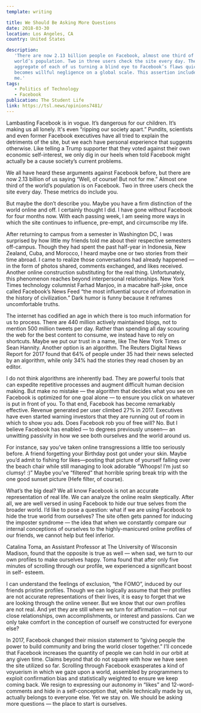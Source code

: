 ```yaml
---
template: writing

title: We Should Be Asking More Questions
date: 2018-03-30
location: Los Angeles, CA
country: United States

description:
   'There are now 2.13 billion people on Facebook, almost one third of the
   world’s population. Two in three users check the site every day. The
   aggregate of each of us turning a blind eye to Facebook’s flaws quickly
   becomes willful negligence on a global scale. This assertion includes you and
   me.'
tags:
   - Politics of Technology
   - Facebook
publication: The Student Life
link: https://tsl.news/opinions7481/
---
```


Lambasting Facebook is in vogue. It’s dangerous for our children. It’s making us
all lonely. It's even “ripping our society apart.” Pundits, scientists and even
former Facebook executives have all tried to explain the detriments of the site,
but we each have personal experience that suggests otherwise. Like telling a
Trump supporter that they voted against their own economic self-interest, we
only dig in our heels when told Facebook might actually be a cause society’s
current problems.

We all have heard these arguments against Facebook before, but there are now
2.13 billion of us saying “Well, of course! But not for me.” Almost one third of
the world’s population is on Facebook. Two in three users check the site every
day. These metrics do include you.

But maybe the don’t describe you. Maybe you have a firm distinction of the world
online and off. I certainly thought I did. I have gone without Facebook for four
months now. With each passing week, I am seeing more ways in which the site
continues to influence, pre-empt, and circumscribe my life.

After returning to campus from a semester in Washington DC, I was surprised by
how little my friends told me about their respective semesters off-campus.
Though they had spent the past half-year in Indonesia, New Zealand, Cuba, and
Morocco, I heard maybe one or two stories from their time abroad. I came to
realize those conversations had already happened — in the form of photos shared,
comments exchanged, and likes received. Another online construction substituting
for the real thing. Unfortunately, this phenomenon reaches beyond interpersonal
relationships. New York Times technology columnist Farhad Manjoo, in a macabre
half-joke, once called Facebook’s News Feed “the most influential source of
information in the history of civilization.” Dark humor is funny because it
reframes uncomfortable truths.

The internet has codified an age in which there is too much information for us
to process. There are 440 million actively maintained blogs, not to mention 500
million tweets per day. Rather than spending all day scouring the web for the
best content to consume, we instead have to rely on shortcuts. Maybe we put our
trust in a name, like The New York Times or Sean Hannity. Another option is an
algorithm. The Reuters Digital News Report for 2017 found that 64% of people
under 35 had their news selected by an algorithm, while only 34% had the stories
they read chosen by an editor.

I do not think algorithms are inherently bad. They are powerful tools that can
expedite repetitive processes and augment difficult human decision making. But
make no mistake — the algorithm that decides what you see on Facebook is
optimized for one goal alone — to ensure you click on whatever is put in front
of you. To that end, Facebook has become remarkably effective. Revenue generated
per user climbed 27% in 2017. Executives have even started warning investors
that they are running out of room in which to show you ads. Does Facebook rob
you of free will? No. But I believe Facebook has enabled — to degrees previously
unseen— an unwitting passivity in how we see both ourselves and the world around
us.

For instance, say you’ve taken online transgressions a little too seriously
before. A friend forgetting your Birthday post got under your skin. Maybe you’d
admit to fishing for likes—posting that picture of yourself falling over the
beach chair while still managing to look adorable “Whoops! I’m just so clumsy!
:)” Maybe you’ve “filtered” that horrible spring break trip with the one good
sunset picture (Hefe filter, of course).

What’s the big deal? We all know Facebook is not an accurate representation of
real life. We can analyze the online realm skeptically. After all, we are well
versed in using Facebook to hide our true selves from the broader world. I’d
like to pose a question: what if we are using Facebook to hide the true world
from ourselves? The site often gets panned for inducing the imposter syndrome —
the idea that when we constantly compare our internal conceptions of ourselves
to the highly-manicured online profiles of our friends, we cannot help but feel
inferior.

Catalina Toma, an Assistant Professor at The University of Wisconsin Madison,
found that the opposite is true as well — when sad, we turn to our own profiles
to make ourselves happy. Toma found that after only five minutes of scrolling
through our profile, we experienced a significant boost in self- esteem.

I can understand the feelings of exclusion, “the FOMO”, induced by our friends
pristine profiles. Though we can logically assume that their profiles are not
accurate representations of their lives, it is easy to forget that we are
looking through the online veneer. But we know that our own profiles are not
real. And yet they are still where we turn for affirmation — not our close
relationships, own accomplishments, or interest and passions. Can we only take
comfort in the conception of ourself we constructed for everyone else?

In 2017, Facebook changed their mission statement to “giving people the power to
build community and bring the world closer together.” I’ll concede that Facebook
increases the quantity of people we can hold in our orbit at any given time.
Claims beyond that do not square with how we have seen the site utilized so far.
Scrolling through Facebook exasperates a kind of voyuerism in which we gaze upon
a world, assembled by programmers to exploit confirmation bias and statistically
weighted to ensure we keep coming back. We resign to expressing our autonomy in
“likes” and 12-word-comments and hide in a self-conception that, while
technically made by us, actually belongs to everyone else. Yet we stay on. We
should be asking more questions — the place to start is ourselves.
